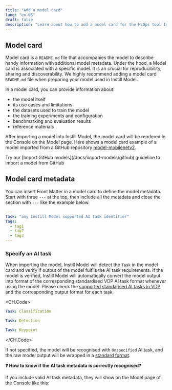```yaml
---
title: "Add a model card"
lang: "en-US"
draft: false
description: "Learn about how to add a model card for the MLOps tool Instill Model https://github.com/instill-ai/model"
---
```


## Model card

Model card is a `README.md` file that accompanies the model to describe handy information with additional model metadata. Under the hood, a Model card is associated with a specific model.
It is an crucial for reproducibility, sharing and discoverability. We highly recommend adding a model card `README.md` file when preparing your model used in Instill Model.

In a model card, you can provide information about:

- the model itself
- its use cases and limitations
- the datasets used to train the model
- the training experiments and configuration
- benchmarking and evaluation results
- reference materials

After importing a model into Instill Model, the model card will be rendered in the Console on the Model page.
Here shows a model card example of a model imported from a GitHub repository [model-mobilenetv2](https://github.com/instill-ai/model-mobilenetv2).

<ZoomableImg
  src="/docs-assets/prepare-models/console-model-card.png"
  alt="Model card in Console"
/>

<InfoBlock type="info" title="info">
  Try our [Import GitHub models](/docs/import-models/github) guideline to import
  a model from GitHub
</InfoBlock>

## Model card metadata

You can insert Front Matter in a model card to define the model metadata.
Start with three `---` at the top, then include all the metadata and close the section with `---` like the example below.

```yaml README.md
---
Task: "any Instill Model supported AI task identifier"
Tags:
  - tag1
  - tag2
  - tag3
---
```

### Specify an AI task

When importing the model, Instill Model will detect the `Task` in the model card and verify if output of the model fulfils the AI task requirements.
If the model is verified, Instill Model will automatically convert the model output into format of the corresponding standardised VDP AI task format whenever using the model.
Please check the [supported standarised AI tasks in VDP](/docs/model/core-concepts/ai-task) and the corresponding output format for each task.

<CH.Code>

```yaml image-classification
Task: Classification
```

```yaml object-detection
Task: Detection
```

```yaml keypoint-detection
Task: Keypoint
```

</CH.Code>

If not specified, the model will be recognised with `Unspecified` AI task,
and the raw model output will be wrapped in a [standard format](/docs/model/core-concepts/ai-task#what-if-my-task-is-not-standardised-by-vdp-yet).

**❓ How to know if the AI task metadata is correctly recognised?**

If you include valid AI task metadata, they will show on the Model page of the Console like this:

<ZoomableImg
  src="/docs-assets/prepare-models/console-model-ai-task-label.png"
  alt="AI task label in Console"
  width="500px"
/>
